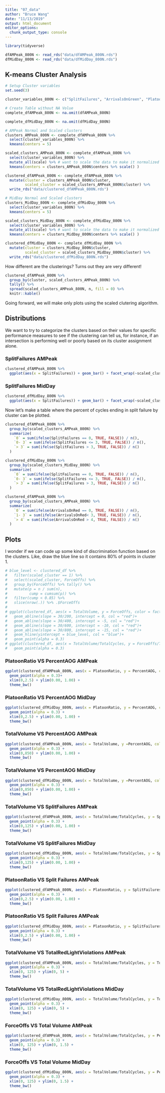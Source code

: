 ```yaml
---
title: "07_data"
author: "Bruce Wang"
date: "11/13/2019"
output: html_document
editor_options: 
  chunk_output_type: console
---
```


```r
library(tidyverse)
```

```r
dfAMPeak_800N <- read_rds("data/dfAMPeak_800N.rds")
dfMidDay_800N <- read_rds("data/dfMidDay_800N.rds")
```

## K-means Cluster Analysis
```r
# Setup Cluster variables
set.seed(3)

cluster_variables_800N <- c("SplitFailures", "ArrivalsOnGreen", "PlatoonRatio", "TotalRedLightViolations", "PercentForceOffs")

# Create Table without NA Volue
complete_dfAMPeak_800N <- na.omit(dfAMPeak_800N)

complete_dfMidDay_800N <- na.omit(dfMidDay_800N)

# AMPeak Normal and Scaled clusters
clusters_AMPeak_800N <- complete_dfAMPeak_800N %>%
  select(cluster_variables_800N) %>%
  kmeans(centers = 5)

scaled_clusters_AMPeak_800N <- complete_dfAMPeak_800N %>%
  select(cluster_variables_800N) %>%
  mutate_all(scale) %>% # want to scale the data to make it normalized for kmeans
  kmeans(centers = clusters_AMPeak_800N$centers %>% scale() )

clustered_dfAMPeak_800N <- complete_dfAMPeak_800N %>%
  mutate(cluster = clusters_AMPeak_800N$cluster,
         scaled_cluster = scaled_clusters_AMPeak_800N$cluster) %>% 
  write_rds("data/clustered_dfAMPeak_800N.rds")

# MidDay Normal and Scaled clusters
clusters_MidDay_800N <- complete_dfMidDay_800N %>%
  select(cluster_variables_800N) %>%
  kmeans(centers = 5)

scaled_clusters_MidDay_800N <- complete_dfMidDay_800N %>%
  select(cluster_variables_800N) %>%
  mutate_all(scale) %>% # want to scale the data to make it normalized for kmeans
  kmeans(centers = clusters_MidDay_800N$centers %>% scale() )

clustered_dfMidDay_800N <- complete_dfMidDay_800N %>%
  mutate(cluster = clusters_MidDay_800N$cluster,
         scaled_cluster = scaled_clusters_MidDay_800N$cluster) %>% 
  write_rds("data/clustered_dfMidDay_800N.rds")
```
How different are the clusterings? Turns out they are very different!

```r
clustered_dfAMPeak_800N %>%
  group_by(cluster, scaled_clusters_AMPeak_800N) %>%
  tally() %>%
  spread(scaled_clusters_AMPeak_800N, n, fill = 0) %>%
  knitr::kable()
```

Going forward, we will make only plots using the scaled clutering algorithm.

## Distributions {.tabset}

We want to try to categorize the clusters based on their values for specific performance measures to see
if the clustering can tell us, for instance, if an intersection is performing well or poorly based on
its cluster assignment alone.

### SplitFailures AMPeak
```r
clustered_dfAMPeak_800N %>%
  ggplot(aes(x = SplitFailures)) + geom_bar() + facet_wrap(~scaled_clusters_AMPeak_800N)
```

### SplitFailures MidDay
```r
clustered_dfMidDay_800N %>%
  ggplot(aes(x = SplitFailures)) + geom_bar() + facet_wrap(~scaled_clusters_MidDay_800N)
```
Now let's make a table where the percent of cycles ending in split failure by cluster can be plotted.

```r
clustered_dfAMPeak_800N %>%
  group_by(scaled_clusters_AMPeak_800N) %>%
  summarize(
    `0` = sum(ifelse(SplitFailures == 0, TRUE, FALSE)) / n(),
    `0- 3` = sum(ifelse(SplitFailures <= 3, TRUE, FALSE)) / n(),
    `> 3` = sum(ifelse(SplitFailures > 3, TRUE, FALSE)) / n()
  )

clustered_dfMidDay_800N %>%
  group_by(scaled_clusters_MidDay_800N) %>%
  summarize(
    `0` = sum(ifelse(SplitFailures == 0, TRUE, FALSE)) / n(),
    `0- 3` = sum(ifelse(SplitFailures <= 3, TRUE, FALSE)) / n(),
    `> 3` = sum(ifelse(SplitFailures > 3, TRUE, FALSE)) / n()
  )

clustered_dfAMPeak_800N %>%
  group_by(scaled_clusters_AMPeak_800N) %>%
  summarize(
    `0` = sum(ifelse(ArrivalsOnRed == 0, TRUE, FALSE)) / n(),
    `1- 3` = sum(ifelse(ArrivalsOnRed< 3, TRUE, FALSE)) / n(),
    `> 4` = sum(ifelse(ArrivalsOnRed > 4, TRUE, FALSE)) / n()
  )
```

## Plots {.tabset}

I wonder if we can code up some kind of discrimination function based on the clusters. Like, 
draw the blue line so it contains 80% of points in cluster 1.

```r
# blue_level <- clustered_df %>%
#   filter(scaled_cluster == 1) %>%
#   select(scaled_cluster, ForceOffs) %>%
#   group_by(ForceOffs) %>% tally() %>%
#   mutate(p = n / sum(n),
#          cump = cumsum(p)) %>%
#   filter(cump < 0.85) %>%
#   slice(nrow(.)) %>% .$ForceOffs
# 
# ggplot(clustered_df, aes(x = TotalVolume, y = ForceOffs, color = factor(scaled_cluster))) +
#   geom_abline(slope = 30/200, intercept = 0, col = "red")+
#   geom_abline(slope = 30/400, intercept = -5, col = "red")+
#   geom_abline(slope = 30/600, intercept = -10, col = "red")+
#   geom_abline(slope = 30/800, intercept = -15, col = "red")+
#   geom_hline(yintercept = blue_level, col = "blue")+
#   geom_point(alpha = 0.3) 
# ggplot(clustered_df, aes(x = TotalVolume/TotalCycles, y = ForceOffs/TotalCycles, color = factor(scaled_cluster))) +
#   geom_point(alpha = 0.3)
```

### PlatoonRatio VS PercentAOG AMPeak
```r
ggplot(clustered_dfAMPeak_800N, aes(x = PlatoonRatio, y = PercentAOG, color = factor(scaled_clusters_AMPeak_800N))) +
  geom_point(alpha = 0.3)+
  xlim(0,2.5) + ylim(0.00, 1.00) +
  theme_bw()

```

### PlatoonRatio VS PercentAOG MidDay
```r
ggplot(clustered_dfMidDay_800N, aes(x = PlatoonRatio, y = PercentAOG, color = factor(scaled_clusters_MidDay_800N))) +
  geom_point(alpha = 0.3) +
  xlim(0,2.5) + ylim(0.00, 1.00) +
  theme_bw()

```

### TotalVolume VS PercentAOG AMPeak
```r
ggplot(clustered_dfAMPeak_800N, aes(x = TotalVolume, y =PercentAOG, color = factor(scaled_clusters_AMPeak_800N))) +
  geom_point(alpha = 0.3) +
  xlim(0,850) + ylim(0.00, 1.00) +
  theme_bw()
```

### TotalVolume VS PercentAOG MidDay
```r
ggplot(clustered_dfMidDay_800N, aes(x = TotalVolume, y =PercentAOG, color = factor(scaled_clusters_MidDay_800N))) +
  geom_point(alpha = 0.3) + 
  xlim(0,850) + ylim(0.00, 1.00) +
  theme_bw()
```

### TotalVolume VS SplitFailures AMPeak
```r
ggplot(clustered_dfAMPeak_800N, aes(x = TotalVolume/TotalCycles, y = SplitFailures/TotalCycles, color = factor(scaled_clusters_AMPeak_800N))) +
  geom_point(alpha = 0.3) +
  xlim(0,125) + ylim(0.00, 1.00) +
  theme_bw()
```

### TotalVolume VS SplitFailures MidDay
```r
ggplot(clustered_dfMidDay_800N, aes(x = TotalVolume/TotalCycles, y = SplitFailures/TotalCycles, color = factor(scaled_clusters_MidDay_800N))) + 
  geom_point(alpha = 0.3) +
  xlim(0,125) + ylim(0.00, 1.00) +
  theme_bw()
```

### PlatoonRatio VS Split Failures AMPeak
```r
ggplot(clustered_dfAMPeak_800N, aes(x = PlatoonRatio, y = SplitFailures/TotalCycles, color = factor(scaled_clusters_AMPeak_800N))) +
  geom_point(alpha = 0.3) +
  xlim(0,2.5) + ylim(0.00, 1.00) +
  theme_bw()
```

### PlatoonRatio VS Split Failures AMPeak
```r
ggplot(clustered_dfMidDay_800N, aes(x = PlatoonRatio, y = SplitFailures/TotalCycles, color = factor(scaled_clusters_MidDay_800N))) +
  geom_point(alpha = 0.3) + 
  xlim(0,2.5) + ylim(0.00, 1.00) +
  theme_bw()
```

### TotalVolume VS TotalRedLightViolations AMPeak
```r
ggplot(clustered_dfAMPeak_800N, aes(x = TotalVolume/TotalCycles, y = TotalRedLightViolations/TotalCycles, color = factor(scaled_clusters_AMPeak_800N))) +
  geom_point(alpha = 0.3) +
  xlim(0, 125) + ylim(0, 5) +
  theme_bw()
```

### TotalVolume VS TotalRedLightViolations MidDay
```r
ggplot(clustered_dfMidDay_800N, aes(x = TotalVolume/TotalCycles, y = TotalRedLightViolations/TotalCycles, color = factor(scaled_clusters_MidDay_800N))) +
  geom_point(alpha = 0.3) +
  xlim(0, 125) + ylim(0, 5) +
  theme_bw()
```

### ForceOffs VS Total Volume AMPeak
```r
ggplot(clustered_dfAMPeak_800N, aes(x = TotalVolume/TotalCycles, y = PercentForceOffs, color = factor(scaled_clusters_AMPeak_800N))) +
  geom_point(alpha = 0.3) +
  xlim(0, 125) + ylim(0, 1.5) +
  theme_bw()
```

### ForceOffs VS Total Volume MidDay
```r
ggplot(clustered_dfMidDay_800N, aes(x = TotalVolume/TotalCycles, y = PercentForceOffs, color = factor(scaled_clusters_MidDay_800N))) +
  geom_point(alpha = 0.3) +
  xlim(0, 125) + ylim(0, 1.5) +
  theme_bw()
```
